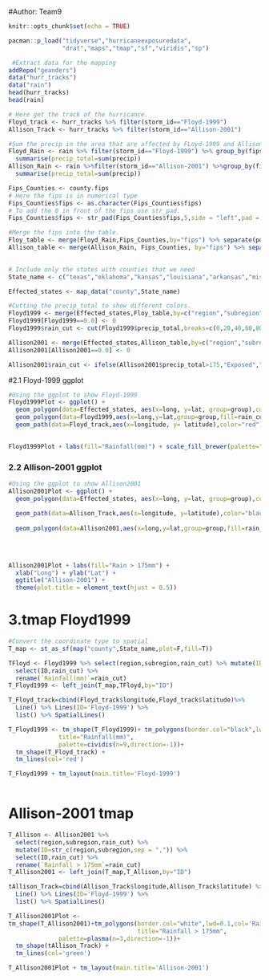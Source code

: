 #Author: Team9



```r
knitr::opts_chunk$set(echo = TRUE)

pacman::p_load("tidyverse","hurricaneexposuredata",
               "drat","maps","tmap","sf","viridis","sp")

```


```r
 #Extract data for the mapping
addRepo("geanders")
data("hurr_tracks")
data("rain")
head(hurr_tracks)
head(rain)
```



```r
# Here get the track of the hurricance.
Floyd_track <- hurr_tracks %>% filter(storm_id=="Floyd-1999")
Allison_Track <- hurr_tracks %>% filter(storm_id=="Allison-2001")

#Sum the precip in the area that are affected by FLoyd-1999 and Allison-2001
Floyd_Rain <- rain %>% filter(storm_id=="Floyd-1999") %>% group_by(fips,storm_id) %>%
  summarise(precip_total=sum(precip))
Allison_Rain <- rain %>%filter(storm_id=="Allison-2001") %>%group_by(fips,storm_id) %>%
  summarise(precip_total=sum(precip))
```

```r

Fips_Counties <- county.fips
# Here the fips is in numerical type
Fips_Counties$fips <- as.character(Fips_Counties$fips)
# To add the 0 in front of the fips use str_pad.
Fips_Counties$fips <- str_pad(Fips_Counties$fips,5,side = "left",pad = "0")
```


```r
#Merge the fips into the table.
Floy_table <- merge(Floyd_Rain,Fips_Counties,by="fips") %>% separate(polyname, into= c("region","subregion"),sep= ",")
Allison_table <- merge(Allison_Rain, Fips_Counties, by="fips") %>% separate(polyname,
                                                                            into=c("region","subregion"),sep=",")
```




```r
# Include only the states with counties that we need
State_name <- c("texas","oklahoma","kansas","louisiana","arkansas","missouri","iowa","wisconsin","michigan","illinois","indiana","ohio","kentucky","tennessee","alabama","mississippi","florida","georgia","south carolina","north carolina","virginia","west virginia","maryland","delaware","pennsylvania","new jersey","new york","connecticut","rhode island","massachusetts","vermont","new hampshire","maine")

Effected_states <- map_data("county",State_name)

#Cutting the precip_total to show different colors.
Floyd1999 <- merge(Effected_states,Floy_table,by=c("region","subregion"))
Floyd1999[Floyd1999==0.0] <- 0
Floyd1999$rain_cut <- cut(Floyd1999$precip_total,breaks=c(0,20,40,60,80,100,120,140,160,180))

Allison2001 <- merge(Effected_states,Allison_table,by=c("region","subregion"))
Allison2001[Allison2001==0.0] <- 0

Allison2001$rain_cut <- ifelse(Allison2001$precip_total>175,"Exposed","Unexposed")
```

#2.1 Floyd-1999 ggplot

```r
#Using the ggplot to show Floyd-1999
Floyd1999Plot <- ggplot() + 
  geom_polygon(data=Effected_states, aes(x=long, y=lat, group=group),colour="white",fill="gray") + 
  geom_polygon(data=Floyd1999,aes(x=long,y=lat,group=group,fill=rain_cut))+
  geom_path(data=Floyd_track,aes(x=longitude, y= latitude),color="red")
  

```

```r
Floyd1999Plot + labs(fill="Rainfall(mm)") + scale_fill_brewer(palette="Blues") +ggtitle("Floyd-1999") + theme(plot.title = element_text(hjust = 0.5))
```

### 2.2 Allison-2001 ggplot

```r

#Using the ggplot to show Allison2001
Allison2001Plot <- ggplot() + 
  geom_polygon(data=Effected_states, aes(x=long, y=lat, group=group),colour="white",fill="gray") + 
  
  geom_path(data=Allison_Track,aes(x=longitude, y=latitude),color="black")+
  
  geom_polygon(data=Allison2001,aes(x=long,y=lat,group=group,fill=rain_cut))+scale_fill_manual(values = c("black", "pink"))
  
 
  

```

```r
Allison2001Plot + labs(fill="Rain > 175mm") +  
  xlab("Long") + ylab("Lat") +
  ggtitle("Allison-2001") + 
  theme(plot.title = element_text(hjust = 0.5))
```

# 3.tmap Floyd1999

```r
#Convert the coordinate type to spatial
T_map <- st_as_sf(map("county",State_name,plot=F,fill=T))

TFloyd <- Floyd1999 %>% select(region,subregion,rain_cut) %>% mutate(ID=str_c(region,subregion,sep = ",")) %>%    
  select(ID,rain_cut) %>% 
  rename(`Rainfall(mm)`=rain_cut)
T_Floyd1999 <- left_join(T_map,TFloyd,by="ID")

T_Floyd_track=cbind(Floyd_track$longitude,Floyd_track$latitude)%>%
  Line() %>% Lines(ID='Floyd-1999') %>%
  list() %>% SpatialLines()

```

```r

T_Floyd1999 <- tm_shape(T_Floyd1999)+ tm_polygons(border.col="black",lwd=0.1,col='Rainfall(mm)',style="cont",
              title="Rainfall(mm)",
              palette=cividis(n=9,direction=-1))+
  tm_shape(T_Floyd_track) +
  tm_lines(col='red')

T_Floyd1999 + tm_layout(main.title='Floyd-1999')
           
```

# Allison-2001 tmap

```r

T_Allison <- Allison2001 %>% 
  select(region,subregion,rain_cut) %>% 
  mutate(ID=str_c(region,subregion,sep = ",")) %>% 
  select(ID,rain_cut) %>% 
  rename(`Rainfall > 175mm`=rain_cut)
T_Allison2001 <- left_join(T_map,T_Allison,by="ID")

tAllison_Track=cbind(Allison_Track$longitude,Allison_Track$latitude) %>%
  Line() %>% Lines(ID='Floyd-1999') %>%
  list() %>% SpatialLines()
```


```r
T_Allison2001Plot <- 
tm_shape(T_Allison2001)+tm_polygons(border.col="white",lwd=0.1,col='Rainfall > 175mm',style="cont",
                                    title="Rainfall > 175mm",
              palette=plasma(n=3,direction=-1))+
  tm_shape(tAllison_Track) +
  tm_lines(col='green')

T_Allison2001Plot + tm_layout(main.title='Allison-2001')
           


```
